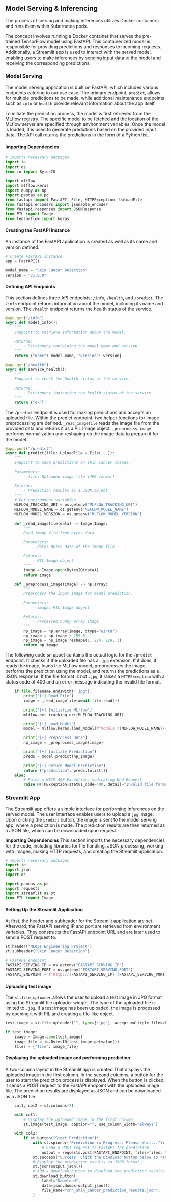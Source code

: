 
## Model Serving & Inferencing

The process of serving and making inferences utilizes Docker containers and runs them within Kubernetes pods.

The concept involves running a Docker container that serves the pre-trained TensorFlow model using FastAPI. This containerized model is responsible for providing predictions and responses to incoming requests. Additionally, a Streamlit app is used to interact with the served model, enabling users to make inferences by sending input data to the model and receiving the corresponding predictions.


### Model Serving

The model serving application is built on FastAPI, which includes various endpoints catering to our use case. The primary endpoint, `predict`, allows for multiple predictions to be made, while additional maintenance endpoints such as `info` or `health` provide relevant information about the app itself.

To initiate the prediction process, the model is first retrieved from the MLflow registry. The specific model to be fetched and the location of the MLflow server are specified through environment variables. Once the model is loaded, it is used to generate predictions based on the provided input data. The API call returns the predictions in the form of a Python list.

#### Importing Dependencies {.unlisted .unnumbered}

\footnotesize
```python
# Imports necessary packages
import io
import os
from io import BytesIO

import mlflow
import mlflow.keras
import numpy as np
import pandas as pd
from fastapi import FastAPI, File, HTTPException, UploadFile
from fastapi.encoders import jsonable_encoder
from fastapi.responses import JSONResponse
from PIL import Image
from tensorflow import keras
```
\normalsize

#### Creating the FastAPI Instance {.unlisted .unnumbered}
An instance of the FastAPI application is created as well as its name and version defined.

\footnotesize
```python
# Create FastAPI instance
app = FastAPI()

model_name = "Skin Cancer Detection"
version = "v1.0.0"
```
\normalsize

#### Defining API Endpoints {.unlisted .unnumbered}

This section defines three API endpoints: `/info`, `/health`, and `/predict`. The `/info` endpoint returns information about the model, including its name and version. The `/health` endpoint returns the health status of the service. 

\footnotesize
```python
@app.get("/info")
async def model_info():
    """
    Endpoint to retrieve information about the model.

    Returns:
        - Dictionary containing the model name and version
    """
    return {"name": model_name, "version": version}

@app.get("/health")
async def service_health():
    """
    Endpoint to check the health status of the service.

    Returns:
        - Dictionary indicating the health status of the service
    """
    return {"ok"}
```
\normalsize

The `/predict` endpoint is used for making predictions and accepts an uploaded file. Within the predict endpoint, two helper functions for image preprocessing are defined. `_read_imagefile` reads the image file from the provided data and returns it as a PIL Image object. `_preprocess_image` performs normalization and reshaping on the image data to prepare it for the model.

\footnotesize
```python
@app.post("/predict")
async def predict(file: UploadFile = File(...)):
    """
    Endpoint to make predictions on skin cancer images.

    Parameters:
        - file: Uploaded image file (JPG format)

    Returns:
        - Prediction results as a JSON object
    """
    # Get environment variables
    MLFLOW_TRACKING_URI = os.getenv("MLFLOW_TRACKING_URI")
    MLFLOW_MODEL_NAME = os.getenv("MLFLOW_MODEL_NAME")
    MLFLOW_MODEL_VERSION = os.getenv("MLFLOW_MODEL_VERSION")

    def _read_imagefile(data) -> Image.Image:
        """
        Read image file from bytes data.

        Parameters:
            - data: Bytes data of the image file

        Returns:
            - PIL Image object
        """
        image = Image.open(BytesIO(data))
        return image

    def _preprocess_image(image) -> np.array:
        """
        Preprocess the input image for model prediction.

        Parameters:
            - image: PIL Image object

        Returns:
            - Processed numpy array image
        """
        np_image = np.array(image, dtype="uint8")
        np_image = np_image / 255.0
        np_image = np_image.reshape(1, 224, 224, 3)
        return np_image
```
\normalsize

The following code snippoet contains the actual logic for the `/predict` endpoint. It checks if the uploaded file has a `.jpg` extension. If it does, it reads the image, loads the MLflow model, preprocesses the image, performs the prediction using the model, and returns the predictions as a JSON response. If the file format is not `.jpg`, it raises a `HTTPException` with a status code of 400 and an error message indicating the invalid file format.

\footnotesize
```python
    if file.filename.endswith(".jpg"):
        print("[+] Read File")
        image = _read_imagefile(await file.read())

        print("[+] Initialize MLflow")
        mlflow.set_tracking_uri(MLFLOW_TRACKING_URI)

        print("[+] Load Model")
        model = mlflow.keras.load_model(f"models:/{MLFLOW_MODEL_NAME}/{MLFLOW_MODEL_VERSION}")

        print("[+] Preprocess Data")
        np_image = _preprocess_image(image)

        print("[+] Initiate Prediction")
        preds = model.predict(np_image)

        print("[+] Return Model Prediction")
        return {"prediction": preds.tolist()}
    else:
        # Raise a HTTP 400 Exception, indicating Bad Request
        raise HTTPException(status_code=400, detail="Invalid file format. Only JPG Files accepted.")
```
\normalsize

### Streamlit App

The Streamlit app offers a simple interface for performing inferences on the served model. The user interface enables users to upload a `jpg` image. Upon clicking the `predict` button, the image is sent to the model serving app, where a prediction is made. The prediction results are then returned as a JSON file, which can be downloaded upon request.

**Importing Dependencies**
This section imports the necessary dependencies for the code, including libraries for file handling, JSON processing, working with images, making HTTP requests, and creating the Streamlit application.

\footnotesize
```python
# Imports necessary packages
import io
import json
import os

import pandas as pd
import requests
import streamlit as st
from PIL import Image
```
\normalsize

#### Setting Up the Streamlit Application {.unlisted .unnumbered}
At first, the header and subheader for the Streamlit application are set. Afterward, the FastAPI serving IP and port are retrieved from environment variables. They constructs the FastAPI endpoint URL and are later used to send a POST request to.

\footnotesize
```python
st.header("MLOps Engineering Project")
st.subheader("Skin Cancer Detection")

# FastAPI endpoint
FASTAPI_SERVING_IP = os.getenv("FASTAPI_SERVING_IP")
FASTAPI_SERVING_PORT = os.getenv("FASTAPI_SERVING_PORT")
FASTAPI_ENDPOINT = f"http://{FASTAPI_SERVING_IP}:{FASTAPI_SERVING_PORT}/predict"
```
\normalsize

#### Uploading test image {.unlisted .unnumbered}
The `st.file_uploader` allows the user to upload a test image in JPG format using the Streamlit file uploader widget. The type of the uploaded file is limited to `.jpg`. If a test image has been uploaded, the image is processed by opening it with PIL and creating a file-like object.

\footnotesize
```python
test_image = st.file_uploader("", type=["jpg"], accept_multiple_files=False)

if test_image:
    image = Image.open(test_image)
    image_file = io.BytesIO(test_image.getvalue())
    files = {"file": image_file}
```
\normalsize

#### Displaying the uploaded image and performing prediction {.unlisted .unnumbered}
A two-column layout in the Streamlit app is created That displays the uploaded image in the first column. In the second columns, a button for the user to start the prediction process is displayed. When the button is clicked, it sends a POST request to the FastAPI endpoint with the uploaded image file. The prediction results are displayed as JSON and can be downloaded as a JSON file.

\footnotesize
```python
    col1, col2 = st.columns(2)

    with col1:
        # Display the uploaded image in the first column
        st.image(test_image, caption="", use_column_width="always")

    with col2:
        if st.button("Start Prediction"):
            with st.spinner("Prediction in Progress. Please Wait..."):
                # Send a POST request to FastAPI for prediction
                output = requests.post(FASTAPI_ENDPOINT, files=files, timeout=8000)
            st.success("Success! Click the Download button below to retrieve prediction results (JSON format)")
            # Display the prediction results in JSON format
            st.json(output.json())
            # Add a download button to download the prediction results as a JSON file
            st.download_button(
                label="Download",
                data=json.dumps(output.json()),
                file_name="cnn_skin_cancer_prediction_results.json",
            )
```
\normalsize

